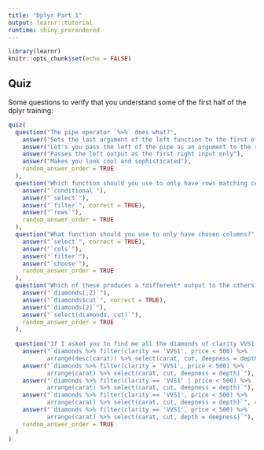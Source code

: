 ```yaml
---
title: "Dplyr Part 1"
output: learnr::tutorial
runtime: shiny_prerendered
---
```


```r
library(learnr)
knitr::opts_chunk$set(echo = FALSE)
```


## Quiz

Some questions to verify that you understand some of the first half of the dplyr training:

```r
quiz(
  question("The pipe operator `%>%` does what?",
    answer("Sets the last argument of the left function to the first of the right"),
    answer("Let's you pass the left of the pipe as an argument to the right of it", correct = TRUE),
    answer("Passes the left output as the first right input only"),
    answer("Makes you look cool and sophisticated"),
    random_answer_order = TRUE
  ),
  question("Which function should you use to only have rows matching certain conditions?",
    answer("`conditional`"),
    answer("`select`"),
    answer("`filter`", correct = TRUE),
    answer("`rows`"),
    random_answer_order = TRUE
  ),
  question("What function should you use to only have chosen columns?",
    answer("`select`", correct = TRUE),
    answer("`cols`"),
    answer("`filter`"),
    answer("`choose`"),
    random_answer_order = TRUE
  ),
  question("Which of these produces a *different* output to the others?",
    answer("`diamonds[,2]`"),
    answer("`diamonds$cut`", correct = TRUE),
    answer("`diamonds[2]`"),
    answer("`select(diamonds, cut)`"),
    random_answer_order = TRUE
  ),
  
  question("If I asked you to find me all the diamonds of clarity VVS1, with price less than $500, ordered by carat, giving me only the carat, cut, and depth (named deepness), which of the following codes would you use?",
    answer("`diamonds %>% filter(clarity == 'VVS1', price < 500) %>% 
           arrange(desc(carat)) %>% select(carat, cut, deepness = depth)`"),
    answer("`diamonds %>% filter(clarity = 'VVS1', price < 500) %>% 
           arrange(carat) %>% select(carat, cut, deepness = depth)`"),
    answer("`diamonds %>% filter(clarity == 'VVS1' | price < 500) %>% 
           arrange(carat) %>% select(carat, cut, deepness = depth)`"),
    answer("`diamonds %>% filter(clarity == 'VVS1', price < 500) %>% 
           arrange(carat) %>% select(carat, cut, deepness = depth)`", correct = TRUE),
    answer("`diamonds %>% filter(clarity == 'VVS1', price < 500) %>% 
           arrange(carat) %>% select(carat, cut, depth = deepness)`"),
    random_answer_order = TRUE
  )
)
```

